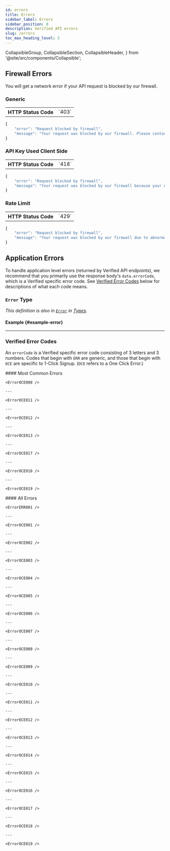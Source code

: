 ```yaml
---
id: errors
title: Errors
sidebar_label: Errors
sidebar_position: 8
description: Verified API errors
slug: /errors
toc_max_heading_level: 5
---
```


  CollapsibleGroup,
  CollapsibleSection,
  CollapsibleHeader,
} from '@site/src/components/Collapsible';


<MigrationAdmonition/>


## Firewall Errors

You will get a network error if your API request is blocked by our firewall.


### Generic

<table className="error-table">
    <tbody>
        <tr>
          <th>
            HTTP Status Code
          </th>
          <td>
            `403`
          </td>
        </tr>
    </tbody>
</table>

```typescript title="Firewall Error: 418 (Generic)"
{
    "error": "Request blocked by firewall", 
    "message": "Your request was blocked by our firewall. Please contact us if you believe this was in error."
}
```


### API Key Used Client Side

<table className="error-table">
    <tbody>
        <tr>
          <th>
            HTTP Status Code
          </th>
          <td>
            `418`
          </td>
        </tr>
    </tbody>
</table>

```typescript title="Firewall Error: API Key Used Client Side"
{
    "error": "Request blocked by firewall", 
    "message": "Your request was blocked by our firewall because your API key is being used client side. Verified API keys must only be used server side. Please contact us if you believe this was in error."
}
```

<ApiKeysAdmonition/>


### Rate Limit

<table className="error-table">
    <tbody>
        <tr>
          <th>
            HTTP Status Code
          </th>
          <td>
            `429`
          </td>
        </tr>
    </tbody>
</table>

```typescript title="Firewall Error: 429 (Rate Limit)"
{
    "error": "Request blocked by firewall", 
    "message": "Your request was blocked by our firewall due to abnormally high request volume. Please contact us if you believe this was in error."
}
```


## Application Errors

To handle application level errors (returned by Verified API endpoints), we recommend that you primarily use the response body's `data.errorCode`, which is a Verified specific error code. See [Verified Error Codes](#verified-error-codes) below for descriptions of what each code means.


### `Error` Type

_This definition is also in [`Error`](./types#error) in [Types](./types)._

<ErrorType />

#### Example {#example-error}

<ErrorExampleOce011 />

---

### Verified Error Codes

An `errorCode` is a Verified specific error code consisting of 3 letters and 3 numbers. Codes that begin with `ERR` are generic, and those that begin with `OCE` are specific to 1-Click Signup. (`OCE` refers to a One Click Error.)

<CollapsibleGroup>
  <CollapsibleSection>
    <CollapsibleHeader>
    #### Most Common Errors
    </CollapsibleHeader>

    <ErrorOCE008 />

    ---

    <ErrorOCE011 />

    ---

    <ErrorOCE012 />

    ---

    <ErrorOCE013 />

    ---

    <ErrorOCE017 />

    ---

    <ErrorOCE018 />

    ---

    <ErrorOCE019 />


  </CollapsibleSection>
</CollapsibleGroup>

<CollapsibleGroup>

  <CollapsibleSection>
    <CollapsibleHeader>
    #### All Errors
    </CollapsibleHeader>

    <ErrorERR001 />

    ---

    <ErrorOCE001 />

    ---

    <ErrorOCE002 />

    ---

    <ErrorOCE003 />

    ---

    <ErrorOCE004 />

    ---

    <ErrorOCE005 />

    ---

    <ErrorOCE006 />

    ---

    <ErrorOCE007 />

    ---

    <ErrorOCE008 />

    ---

    <ErrorOCE009 />

    ---

    <ErrorOCE010 />

    ---

    <ErrorOCE011 />

    ---

    <ErrorOCE012 />

    ---

    <ErrorOCE013 />

    ---

    <ErrorOCE014 />

    ---

    <ErrorOCE015 />

    ---

    <ErrorOCE016 />

    ---

    <ErrorOCE017 />

    ---

    <ErrorOCE018 />

    ---

    <ErrorOCE019 />

  </CollapsibleSection>
</CollapsibleGroup>





